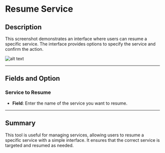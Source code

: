 # Resume Service

## Description

This screenshot demonstrates an interface where users can resume a specific service. The interface provides options to specify the service and confirm the action.

![alt text](../../../assets/windows-services/resume-service.png)

---

## Fields and Option

### Service to Resume

- **Field**: Enter the name of the service you want to resume.

---

## Summary

This tool is useful for managing services, allowing users to resume a specific service with a simple interface. It ensures that the correct service is targeted and resumed as needed.